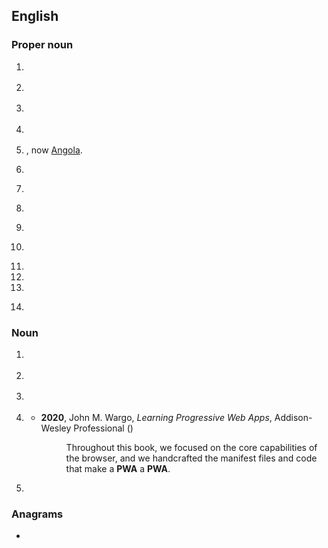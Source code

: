 {{also|pwä}}
==English==
{{wikipedia}}

===Proper noun===
{{en-proper noun}}

# {{lb|en|historical|aviation|1946–1987}} {{initialism of|en|{{w|Pacific Western Airlines}}}}
# {{lb|en|historical|[[warez]]|until 2000}} {{initialism of|en|{{w|Pirates with Attitudes}}}}
# {{lb|en|historical|India|Pakistan}} {{initialism of|en|{{w|Progressive Writers' Association}}}}
# {{lb|en|historical|US politics|1933–1943}} {{initialism of|en|{{w|Public Works Administration}}}}
# {{lb|en|historical|until 1951}} {{initialism of|en|{{w|Portuguese West Africa}}|nodot=1}}, now [[Angola]].
# {{lb|en|Philippines}} {{init of|en||Philippine Web Awards}}
# {{lb|en|surfing}} {{init of|en|{{w|Professional Windsurfers Association|lang=fr}}}}
# {{lb|en|pro wrestling}} {{initialism of|en|w:Pro Wrestling America}}
# {{lb|en|pro wrestling}} {{init of|en|Pro Wrestling Alliance}}
# {{lb|en|pro wrestling|Canada}} {{init of|en||Pure Wrestling Association}}
# {{init of|en||Professional Women's Association}}
# {{init of|en|{{w|Pratt & Whitney}} Aerospace}}
# {{init of|en||Portfolio of Water Actions}}
# {{init of|en||Pagan Webcrafters' Association}}
#: {{rfv-sense|en}}

===Noun===
{{en-noun|~}}

# {{lb|en|quantum mechanics}} {{init of|en|w:partial-wave analysis}}
# {{lb|en|maths}} {{init of|en|[[piecewise]] [[affine]]}}
#: {{coi|en|'''PWA''' functions}}
# {{lb|en|electronics}} {{init of|en|printed wire assembly}}
# {{lb|en|software|countable}} {{init of|en|[[progressive web application]]}}
#* '''2020''', John M. Wargo, ''Learning Progressive Web Apps'', Addison-Wesley Professional ({{ISBN|9780136485674}})
#*: Throughout this book, we focused on the core capabilities of the browser, and we  handcrafted the manifest files and code that make a '''PWA''' a '''PWA'''.
# {{init of|en|[[person]] [[with]] [[AIDS]]}}

===Anagrams===
* {{anagrams|en|a=apw|APW|AWP|PAW|WAP|WPA|paw|wap}}